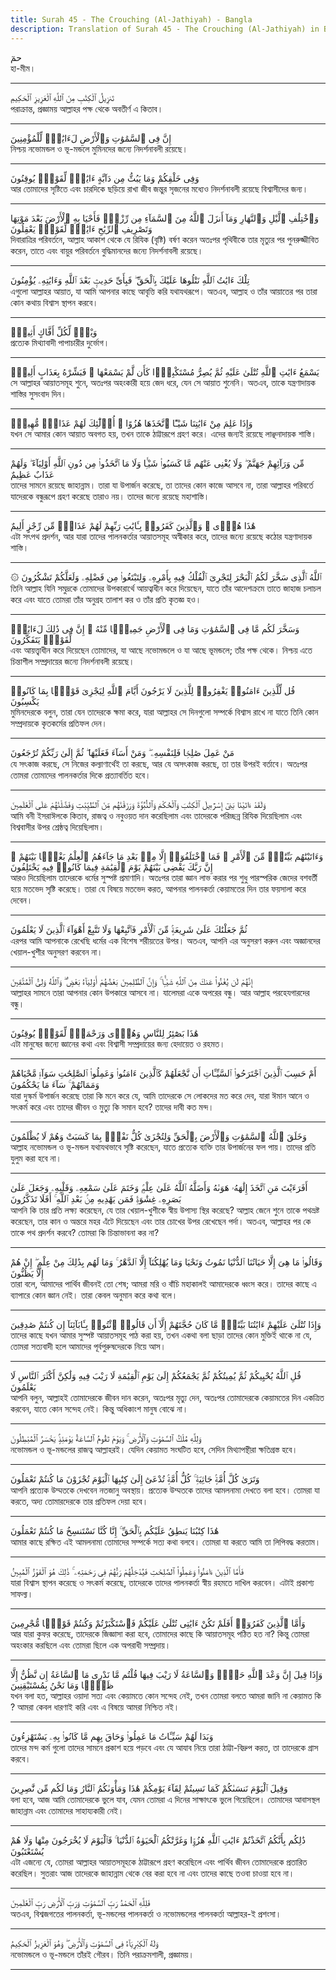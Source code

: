 ```yaml
---
title: Surah 45 - The Crouching (Al-Jathiyah) - Bangla
description: Translation of Surah 45 - The Crouching (Al-Jathiyah) in Bangla
---
```





<Aside type="quran" title="1">
حمٓ
</Aside>

<Aside type="reference" title="1">
হা-মীম।
</Aside>

---

<Aside type="quran" title="2">
تَنزِيلُ ٱلْكِتَٰبِ مِنَ ٱللَّهِ ٱلْعَزِيزِ ٱلْحَكِيمِ
</Aside>

<Aside type="reference" title="2">
পরাক্রান্ত, প্রজ্ঞাময় আল্লাহর পক্ষ থেকে অবতীর্ণ এ কিতাব।
</Aside>

---

<Aside type="quran" title="3">
إِنَّ فِى ٱلسَّمَٰوَٰتِ وَٱلْأَرْضِ لَءَايَٰتٍۢ لِّلْمُؤْمِنِينَ
</Aside>

<Aside type="reference" title="3">
নিশ্চয় নভোমন্ডল ও ভূ-মন্ডলে মুমিনদের জন্যে নিদর্শনাবলী রয়েছে।
</Aside>

---

<Aside type="quran" title="4">
وَفِى خَلْقِكُمْ وَمَا يَبُثُّ مِن دَآبَّةٍ ءَايَٰتٌۭ لِّقَوْمٍۢ يُوقِنُونَ
</Aside>

<Aside type="reference" title="4">
আর তোমাদের সৃষ্টিতে এবং চারদিকে ছড়িয়ে রাখা জীব জন্তুর সৃজনের মধ্যেও নিদর্শনাবলী রয়েছে বিশ্বাসীদের জন্য।
</Aside>

---

<Aside type="quran" title="5">
وَٱخْتِلَٰفِ ٱلَّيْلِ وَٱلنَّهَارِ وَمَآ أَنزَلَ ٱللَّهُ مِنَ ٱلسَّمَآءِ مِن رِّزْقٍۢ فَأَحْيَا بِهِ ٱلْأَرْضَ بَعْدَ مَوْتِهَا وَتَصْرِيفِ ٱلرِّيَٰحِ ءَايَٰتٌۭ لِّقَوْمٍۢ يَعْقِلُونَ
</Aside>

<Aside type="reference" title="5">
দিবারাত্রির পরিবর্তনে, আল্লাহ আকাশ থেকে যে রিযিক (বৃষ্টি) বর্ষণ করেন অতঃপর পৃথিবীকে তার মৃত্যুর পর পুনরুজ্জীবিত করেন, তাতে এবং বায়ুর পরিবর্তনে বুদ্ধিমানদের জন্যে নিদর্শনাবলী রয়েছে।
</Aside>

---

<Aside type="quran" title="6">
تِلْكَ ءَايَٰتُ ٱللَّهِ نَتْلُوهَا عَلَيْكَ بِٱلْحَقِّ ۖ فَبِأَىِّ حَدِيثٍۭ بَعْدَ ٱللَّهِ وَءَايَٰتِهِۦ يُؤْمِنُونَ
</Aside>

<Aside type="reference" title="6">
এগুলো আল্লাহর আয়াত, যা আমি আপনার কাছে আবৃত্তি করি যথাযথরূপে। অতএব, আল্লাহ ও তাঁর আয়াতের পর তারা কোন কথায় বিশ্বাস স্থাপন করবে।
</Aside>

---

<Aside type="quran" title="7">
وَيْلٌۭ لِّكُلِّ أَفَّاكٍ أَثِيمٍۢ
</Aside>

<Aside type="reference" title="7">
প্রত্যেক মিথ্যাবাদী পাপাচারীর দুর্ভোগ।
</Aside>

---

<Aside type="quran" title="8">
يَسْمَعُ ءَايَٰتِ ٱللَّهِ تُتْلَىٰ عَلَيْهِ ثُمَّ يُصِرُّ مُسْتَكْبِرًۭا كَأَن لَّمْ يَسْمَعْهَا ۖ فَبَشِّرْهُ بِعَذَابٍ أَلِيمٍۢ
</Aside>

<Aside type="reference" title="8">
সে আল্লাহর আয়াতসমূহ শুনে, অতঃপর অহংকারী হয়ে জেদ ধরে, যেন সে আয়াত শুনেনি। অতএব, তাকে যন্ত্রণাদায়ক শাস্তির সুসংবাদ দিন।
</Aside>

---

<Aside type="quran" title="9">
وَإِذَا عَلِمَ مِنْ ءَايَٰتِنَا شَيْـًٔا ٱتَّخَذَهَا هُزُوًا ۚ أُو۟لَٰٓئِكَ لَهُمْ عَذَابٌۭ مُّهِينٌۭ
</Aside>

<Aside type="reference" title="9">
যখন সে আমার কোন আয়াত অবগত হয়, তখন তাকে ঠাট্টারূপে গ্রহণ করে। এদের জন্যই রয়েছে লাঞ্ছনাদায়ক শাস্তি।
</Aside>

---

<Aside type="quran" title="10">
مِّن وَرَآئِهِمْ جَهَنَّمُ ۖ وَلَا يُغْنِى عَنْهُم مَّا كَسَبُوا۟ شَيْـًۭٔا وَلَا مَا ٱتَّخَذُوا۟ مِن دُونِ ٱللَّهِ أَوْلِيَآءَ ۖ وَلَهُمْ عَذَابٌ عَظِيمٌ
</Aside>

<Aside type="reference" title="10">
তাদের সামনে রয়েছে জাহান্নাম। তারা যা উপার্জন করেছে, তা তাদের কোন কাজে আসবে না, তারা আল্লাহর পরিবর্তে যাদেরকে বন্ধুরূপে গ্রহণ করেছে তারাও নয়। তাদের জন্যে রয়েছে মহাশাস্তি।
</Aside>

---

<Aside type="quran" title="11">
هَٰذَا هُدًۭى ۖ وَٱلَّذِينَ كَفَرُوا۟ بِـَٔايَٰتِ رَبِّهِمْ لَهُمْ عَذَابٌۭ مِّن رِّجْزٍ أَلِيمٌ
</Aside>

<Aside type="reference" title="11">
এটা সৎপথ প্রদর্শন, আর যারা তাদের পালনকর্তার আয়াতসমূহ অস্বীকার করে, তাদের জন্যে রয়েছে কঠোর যন্ত্রণাদায়ক শাস্তি।
</Aside>

---

<Aside type="quran" title="12">
۞ ٱللَّهُ ٱلَّذِى سَخَّرَ لَكُمُ ٱلْبَحْرَ لِتَجْرِىَ ٱلْفُلْكُ فِيهِ بِأَمْرِهِۦ وَلِتَبْتَغُوا۟ مِن فَضْلِهِۦ وَلَعَلَّكُمْ تَشْكُرُونَ
</Aside>

<Aside type="reference" title="12">
তিনি আল্লাহ যিনি সমুদ্রকে তোমাদের উপকারার্থে আয়ত্বাধীন করে দিয়েছেন, যাতে তাঁর আদেশক্রমে তাতে জাহাজ চলাচল করে এবং যাতে তোমরা তাঁর অনুগ্রহ তালাশ কর ও তাঁর প্রতি কৃতজ্ঞ হও।
</Aside>

---

<Aside type="quran" title="13">
وَسَخَّرَ لَكُم مَّا فِى ٱلسَّمَٰوَٰتِ وَمَا فِى ٱلْأَرْضِ جَمِيعًۭا مِّنْهُ ۚ إِنَّ فِى ذَٰلِكَ لَءَايَٰتٍۢ لِّقَوْمٍۢ يَتَفَكَّرُونَ
</Aside>

<Aside type="reference" title="13">
এবং আয়ত্ত্বাধীন করে দিয়েছেন তোমাদের, যা আছে নভোমন্ডলে ও যা আছে ভূমন্ডলে; তাঁর পক্ষ থেকে। নিশ্চয় এতে চিন্তাশীল সম্প্রদায়ের জন্যে নিদর্শনাবলী রয়েছে।
</Aside>

---

<Aside type="quran" title="14">
قُل لِّلَّذِينَ ءَامَنُوا۟ يَغْفِرُوا۟ لِلَّذِينَ لَا يَرْجُونَ أَيَّامَ ٱللَّهِ لِيَجْزِىَ قَوْمًۢا بِمَا كَانُوا۟ يَكْسِبُونَ
</Aside>

<Aside type="reference" title="14">
মুমিনদেরকে বলুন, তারা যেন তাদেরকে ক্ষমা করে, যারা আল্লাহর সে দিনগুলো সম্পর্কে বিশ্বাস রাখে না যাতে তিনি কোন সম্প্রদায়কে কৃতকর্মের প্রতিফল দেন।
</Aside>

---

<Aside type="quran" title="15">
مَنْ عَمِلَ صَٰلِحًۭا فَلِنَفْسِهِۦ ۖ وَمَنْ أَسَآءَ فَعَلَيْهَا ۖ ثُمَّ إِلَىٰ رَبِّكُمْ تُرْجَعُونَ
</Aside>

<Aside type="reference" title="15">
যে সৎকাজ করছে, সে নিজের কল্যাণার্থেই তা করছে, আর যে অসৎকাজ করছে, তা তার উপরই বর্তাবে। অতঃপর তোমরা তোমাদের পালনকর্তার দিকে প্রত্যাবর্তিত হবে।
</Aside>

---

<Aside type="quran" title="16">
وَلَقَدْ ءَاتَيْنَا بَنِىٓ إِسْرَٰٓءِيلَ ٱلْكِتَٰبَ وَٱلْحُكْمَ وَٱلنُّبُوَّةَ وَرَزَقْنَٰهُم مِّنَ ٱلطَّيِّبَٰتِ وَفَضَّلْنَٰهُمْ عَلَى ٱلْعَٰلَمِينَ
</Aside>

<Aside type="reference" title="16">
আমি বনী ইসরাঈলকে কিতাব, রাজত্ব ও নবুওয়ত দান করেছিলাম এবং তাদেরকে পরিচ্ছন্ন রিযিক দিয়েছিলাম এবং বিশ্ববাসীর উপর শ্রেষ্ঠত্ব দিয়েছিলাম।
</Aside>

---

<Aside type="quran" title="17">
وَءَاتَيْنَٰهُم بَيِّنَٰتٍۢ مِّنَ ٱلْأَمْرِ ۖ فَمَا ٱخْتَلَفُوٓا۟ إِلَّا مِنۢ بَعْدِ مَا جَآءَهُمُ ٱلْعِلْمُ بَغْيًۢا بَيْنَهُمْ ۚ إِنَّ رَبَّكَ يَقْضِى بَيْنَهُمْ يَوْمَ ٱلْقِيَٰمَةِ فِيمَا كَانُوا۟ فِيهِ يَخْتَلِفُونَ
</Aside>

<Aside type="reference" title="17">
আরও দিয়েছিলাম তাদেরকে ধর্মের সুস্পষ্ট প্রমাণাদি। অতঃপর তারা জ্ঞান লাভ করার পর শুধু পারস্পরিক জেদের বশবর্তী হয়ে মতভেদ সৃষ্টি করেছে। তারা যে বিষয়ে মতভেদ করত, আপনার পালনকর্তা কেয়ামতের দিন তার ফয়সালা করে দেবেন।
</Aside>

---

<Aside type="quran" title="18">
ثُمَّ جَعَلْنَٰكَ عَلَىٰ شَرِيعَةٍۢ مِّنَ ٱلْأَمْرِ فَٱتَّبِعْهَا وَلَا تَتَّبِعْ أَهْوَآءَ ٱلَّذِينَ لَا يَعْلَمُونَ
</Aside>

<Aside type="reference" title="18">
এরপর আমি আপনাকে রেখেছি ধর্মের এক বিশেষ শরীয়তের উপর। অতএব, আপনি এর অনুসরণ করুন এবং অজ্ঞানদের খেয়াল-খুশীর অনুসরণ করবেন না।
</Aside>

---

<Aside type="quran" title="19">
إِنَّهُمْ لَن يُغْنُوا۟ عَنكَ مِنَ ٱللَّهِ شَيْـًۭٔا ۚ وَإِنَّ ٱلظَّٰلِمِينَ بَعْضُهُمْ أَوْلِيَآءُ بَعْضٍۢ ۖ وَٱللَّهُ وَلِىُّ ٱلْمُتَّقِينَ
</Aside>

<Aside type="reference" title="19">
আল্লাহর সামনে তারা আপনার কোন উপকারে আসবে না। যালেমরা একে অপরের বন্ধু। আর আল্লাহ পরহেযগারদের বন্ধু।
</Aside>

---

<Aside type="quran" title="20">
هَٰذَا بَصَٰٓئِرُ لِلنَّاسِ وَهُدًۭى وَرَحْمَةٌۭ لِّقَوْمٍۢ يُوقِنُونَ
</Aside>

<Aside type="reference" title="20">
এটা মানুষের জন্যে জ্ঞানের কথা এবং বিশ্বাসী সম্প্রদায়ের জন্য হেদায়েত ও রহমত।
</Aside>

---

<Aside type="quran" title="21">
أَمْ حَسِبَ ٱلَّذِينَ ٱجْتَرَحُوا۟ ٱلسَّيِّـَٔاتِ أَن نَّجْعَلَهُمْ كَٱلَّذِينَ ءَامَنُوا۟ وَعَمِلُوا۟ ٱلصَّٰلِحَٰتِ سَوَآءًۭ مَّحْيَاهُمْ وَمَمَاتُهُمْ ۚ سَآءَ مَا يَحْكُمُونَ
</Aside>

<Aside type="reference" title="21">
যারা দুস্কর্ম উপার্জন করেছে তারা কি মনে করে যে, আমি তাদেরকে সে লোকদের মত করে দেব, যারা ঈমান আনে ও সৎকর্ম করে এবং তাদের জীবন ও মুত্যু কি সমান হবে? তাদের দাবী কত মন্দ।
</Aside>

---

<Aside type="quran" title="22">
وَخَلَقَ ٱللَّهُ ٱلسَّمَٰوَٰتِ وَٱلْأَرْضَ بِٱلْحَقِّ وَلِتُجْزَىٰ كُلُّ نَفْسٍۭ بِمَا كَسَبَتْ وَهُمْ لَا يُظْلَمُونَ
</Aside>

<Aside type="reference" title="22">
আল্লাহ নভোমন্ডল ও ভূ-মন্ডল যথাযথভাবে সৃষ্টি করেছেন, যাতে প্রত্যেক ব্যক্তি তার উপার্জনের ফল পায়। তাদের প্রতি যুলুম করা হবে না।
</Aside>

---

<Aside type="quran" title="23">
أَفَرَءَيْتَ مَنِ ٱتَّخَذَ إِلَٰهَهُۥ هَوَىٰهُ وَأَضَلَّهُ ٱللَّهُ عَلَىٰ عِلْمٍۢ وَخَتَمَ عَلَىٰ سَمْعِهِۦ وَقَلْبِهِۦ وَجَعَلَ عَلَىٰ بَصَرِهِۦ غِشَٰوَةًۭ فَمَن يَهْدِيهِ مِنۢ بَعْدِ ٱللَّهِ ۚ أَفَلَا تَذَكَّرُونَ
</Aside>

<Aside type="reference" title="23">
আপনি কি তার প্রতি লক্ষ্য করেছেন, যে তার খেয়াল-খুশীকে স্বীয় উপাস্য স্থির করেছে? আল্লাহ জেনে শুনে তাকে পথভ্রষ্ট করেছেন, তার কান ও অন্তরে মহর এঁটে দিয়েছেন এবং তার চোখের উপর রেখেছেন পর্দা। অতএব, আল্লাহর পর কে তাকে পথ প্রদর্শন করবে? তোমরা কি চিন্তাভাবনা কর না?
</Aside>

---

<Aside type="quran" title="24">
وَقَالُوا۟ مَا هِىَ إِلَّا حَيَاتُنَا ٱلدُّنْيَا نَمُوتُ وَنَحْيَا وَمَا يُهْلِكُنَآ إِلَّا ٱلدَّهْرُ ۚ وَمَا لَهُم بِذَٰلِكَ مِنْ عِلْمٍ ۖ إِنْ هُمْ إِلَّا يَظُنُّونَ
</Aside>

<Aside type="reference" title="24">
তারা বলে, আমাদের পার্থিব জীবনই তো শেষ; আমরা মরি ও বাঁচি মহাকালই আমাদেরকে ধ্বংস করে। তাদের কাছে এ ব্যাপারে কোন জ্ঞান নেই। তারা কেবল অনুমান করে কথা বলে।
</Aside>

---

<Aside type="quran" title="25">
وَإِذَا تُتْلَىٰ عَلَيْهِمْ ءَايَٰتُنَا بَيِّنَٰتٍۢ مَّا كَانَ حُجَّتَهُمْ إِلَّآ أَن قَالُوا۟ ٱئْتُوا۟ بِـَٔابَآئِنَآ إِن كُنتُمْ صَٰدِقِينَ
</Aside>

<Aside type="reference" title="25">
তাদের কাছে যখন আমার সুস্পষ্ট আয়াতসমূহ পাঠ করা হয়, তখন একথা বলা ছাড়া তাদের কোন মুক্তিই থাকে না যে, তোমরা সত্যবাদী হলে আমাদের পূর্বপুরুষদেরকে নিয়ে আস।
</Aside>

---

<Aside type="quran" title="26">
قُلِ ٱللَّهُ يُحْيِيكُمْ ثُمَّ يُمِيتُكُمْ ثُمَّ يَجْمَعُكُمْ إِلَىٰ يَوْمِ ٱلْقِيَٰمَةِ لَا رَيْبَ فِيهِ وَلَٰكِنَّ أَكْثَرَ ٱلنَّاسِ لَا يَعْلَمُونَ
</Aside>

<Aside type="reference" title="26">
আপনি বলুন, আল্লাহই তোমাদেরকে জীবন দান করেন, অতঃপর মৃত্যু দেন, অতঃপর তোমাদেরকে কেয়ামতের দিন একত্রিত করবেন, যাতে কোন সন্দেহ নেই। কিন্তু অধিকাংশ মানুষ বোঝে না।
</Aside>

---

<Aside type="quran" title="27">
وَلِلَّهِ مُلْكُ ٱلسَّمَٰوَٰتِ وَٱلْأَرْضِ ۚ وَيَوْمَ تَقُومُ ٱلسَّاعَةُ يَوْمَئِذٍۢ يَخْسَرُ ٱلْمُبْطِلُونَ
</Aside>

<Aside type="reference" title="27">
নভোমন্ডল ও ভূ-মন্ডলের রাজত্ব আল্লাহরই। যেদিন কেয়ামত সংঘটিত হবে, সেদিন মিথ্যাপন্থীরা ক্ষতিগ্রস্ত হবে।
</Aside>

---

<Aside type="quran" title="28">
وَتَرَىٰ كُلَّ أُمَّةٍۢ جَاثِيَةًۭ ۚ كُلُّ أُمَّةٍۢ تُدْعَىٰٓ إِلَىٰ كِتَٰبِهَا ٱلْيَوْمَ تُجْزَوْنَ مَا كُنتُمْ تَعْمَلُونَ
</Aside>

<Aside type="reference" title="28">
আপনি প্রত্যেক উম্মতকে দেখবেন নতজানু অবস্থায়। প্রত্যেক উম্মতকে তাদের আমলনামা দেখতে বলা হবে। তোমরা যা করতে, অদ্য তোমারদেরকে তার প্রতিফল দেয়া হবে।
</Aside>

---

<Aside type="quran" title="29">
هَٰذَا كِتَٰبُنَا يَنطِقُ عَلَيْكُم بِٱلْحَقِّ ۚ إِنَّا كُنَّا نَسْتَنسِخُ مَا كُنتُمْ تَعْمَلُونَ
</Aside>

<Aside type="reference" title="29">
আমার কাছে রক্ষিত এই আমলনামা তোমাদের সম্পর্কে সত্য কথা বলবে। তোমরা যা করতে আমি তা লিপিবদ্ধ করতাম।
</Aside>

---

<Aside type="quran" title="30">
فَأَمَّا ٱلَّذِينَ ءَامَنُوا۟ وَعَمِلُوا۟ ٱلصَّٰلِحَٰتِ فَيُدْخِلُهُمْ رَبُّهُمْ فِى رَحْمَتِهِۦ ۚ ذَٰلِكَ هُوَ ٱلْفَوْزُ ٱلْمُبِينُ
</Aside>

<Aside type="reference" title="30">
যারা বিশ্বাস স্থাপন করেছে ও সৎকর্ম করেছে, তাদেরকে তাদের পালনকর্তা স্বীয় রহমতে দাখিল করবেন। এটাই প্রকাশ্য সাফল্য।
</Aside>

---

<Aside type="quran" title="31">
وَأَمَّا ٱلَّذِينَ كَفَرُوٓا۟ أَفَلَمْ تَكُنْ ءَايَٰتِى تُتْلَىٰ عَلَيْكُمْ فَٱسْتَكْبَرْتُمْ وَكُنتُمْ قَوْمًۭا مُّجْرِمِينَ
</Aside>

<Aside type="reference" title="31">
আর যারা কুফর করেছে, তাদেরকে জিজ্ঞাসা করা হবে, তোমাদের কাছে কি আয়াতসমূহ পঠিত হত না? কিন্তু তোমরা অহংকার করছিলে এবং তোমরা ছিলে এক অপরাধী সম্প্রদায়।
</Aside>

---

<Aside type="quran" title="32">
وَإِذَا قِيلَ إِنَّ وَعْدَ ٱللَّهِ حَقٌّۭ وَٱلسَّاعَةُ لَا رَيْبَ فِيهَا قُلْتُم مَّا نَدْرِى مَا ٱلسَّاعَةُ إِن نَّظُنُّ إِلَّا ظَنًّۭا وَمَا نَحْنُ بِمُسْتَيْقِنِينَ
</Aside>

<Aside type="reference" title="32">
যখন বলা হত, আল্লাহর ওয়াদা সত্য এবং কেয়ামতে কোন সন্দেহ নেই, তখন তোমরা বলতে আমরা জানি না কেয়ামত কি ? আমরা কেবল ধারণাই করি এবং এ বিষয়ে আমরা নিশ্চিত নই।
</Aside>

---

<Aside type="quran" title="33">
وَبَدَا لَهُمْ سَيِّـَٔاتُ مَا عَمِلُوا۟ وَحَاقَ بِهِم مَّا كَانُوا۟ بِهِۦ يَسْتَهْزِءُونَ
</Aside>

<Aside type="reference" title="33">
তাদের মন্দ কর্ম গুলো তাদের সামনে প্রকাশ হয়ে পড়বে এবং যে আযাব নিয়ে তারা ঠাট্টা-বিদ্রুপ করত, তা তাদেরকে গ্রাস করবে।
</Aside>

---

<Aside type="quran" title="34">
وَقِيلَ ٱلْيَوْمَ نَنسَىٰكُمْ كَمَا نَسِيتُمْ لِقَآءَ يَوْمِكُمْ هَٰذَا وَمَأْوَىٰكُمُ ٱلنَّارُ وَمَا لَكُم مِّن نَّٰصِرِينَ
</Aside>

<Aside type="reference" title="34">
বলা হবে, আজ আমি তোমাদেরকে ভুলে যাব, যেমন তোমরা এ দিনের সাক্ষাৎকে ভুলে গিয়েছিলে। তোমাদের আবাসস্থল জাহান্নাম এবং তোমাদের সাহায্যকারী নেই।
</Aside>

---

<Aside type="quran" title="35">
ذَٰلِكُم بِأَنَّكُمُ ٱتَّخَذْتُمْ ءَايَٰتِ ٱللَّهِ هُزُوًۭا وَغَرَّتْكُمُ ٱلْحَيَوٰةُ ٱلدُّنْيَا ۚ فَٱلْيَوْمَ لَا يُخْرَجُونَ مِنْهَا وَلَا هُمْ يُسْتَعْتَبُونَ
</Aside>

<Aside type="reference" title="35">
এটা এজন্যে যে, তোমরা আল্লাহর আয়াতসমূহকে ঠাট্টারূপে গ্রহণ করেছিলে এবং পার্থিব জীবন তোমাদেরকে প্রতারিত করেছিল। সুতরাং আজ তাদেরকে জাহান্নাম থেকে বের করা হবে না এবং তাদের কাছে তওবা চাওয়া হবে না।
</Aside>

---

<Aside type="quran" title="36">
فَلِلَّهِ ٱلْحَمْدُ رَبِّ ٱلسَّمَٰوَٰتِ وَرَبِّ ٱلْأَرْضِ رَبِّ ٱلْعَٰلَمِينَ
</Aside>

<Aside type="reference" title="36">
অতএব, বিশ্বজগতের পালনকর্তা, ভূ-মন্ডলের পালনকর্তা ও নভোমন্ডলের পালনকর্তা আল্লাহর-ই প্রশংসা।
</Aside>

---

<Aside type="quran" title="37">
وَلَهُ ٱلْكِبْرِيَآءُ فِى ٱلسَّمَٰوَٰتِ وَٱلْأَرْضِ ۖ وَهُوَ ٱلْعَزِيزُ ٱلْحَكِيمُ
</Aside>

<Aside type="reference" title="37">
নভোমন্ডলে ও ভূ-মন্ডলে তাঁরই গৌরব। তিনি পরাক্রমশালী, প্রজ্ঞাময়।
</Aside>

---

